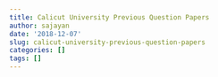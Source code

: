 ```yaml
---
title: Calicut University Previous Question Papers
author: sajayan
date: '2018-12-07'
slug: calicut-university-previous-question-papers
categories: []
tags: []
---
```

